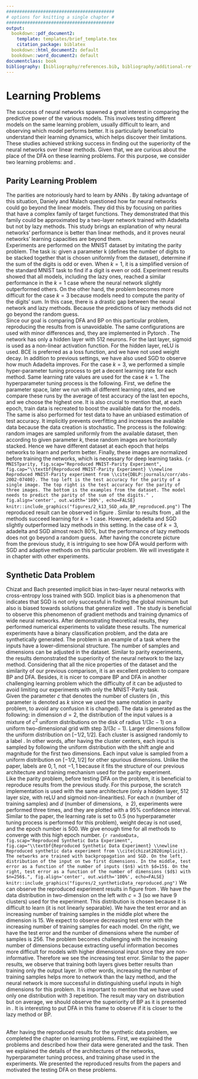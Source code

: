 ```yaml
---
#########################################
# options for knitting a single chapter #
#########################################
output:
  bookdown::pdf_document2:
    template: templates/brief_template.tex
    citation_package: biblatex
  bookdown::html_document2: default
  bookdown::word_document2: default
documentclass: book
bibliography: [bibliography/references.bib, bibliography/additional-references.bib]
---
```


# Learning Problems {#chap:chapter_2}
\minitoc <!-- this will include a mini table of contents-->

<!-- LaTeX normally does not indent the first line after a heading - however, it does so after the mini table of contents. You can manually tell it not to with \noindent -->

\noindent The success of neural networks spawned a great interest in comparing the predictive power of the various models. This involves testing different models on the same learning problem, usually difficult to learn, and observing which model performs better. It is particularly beneficial to understand their learning dynamics, which helps discover their limitations. These studies achieved striking success in finding out the superiority of the neural networks over linear methods. Given that, we are curious about the place of the DFA on these learning problems. For this purpose, we consider two learning problems: \textbf{parity learning} and \textbf{synthetic data problem}.

## Parity Learning Problem
The parities are notoriously hard to learn by ANNs \cite{DBLP:journals/corr/abs-1807-06399}. By taking advantage of this situation, Daniely and Malach \cite{DBLP:journals/corr/abs-2002-07400} questioned how far neural networks could go beyond the linear models. They did this by focusing on parities that have a complex family of target functions. They demonstrated that this family could be approximated by a two-layer network trained with Adadelta but not by lazy methods. This study brings an explanation of why neural networks' performance is better than linear methods, and it proves neural networks' learning capacities are beyond them.\
Experiments are performed on the MNIST dataset by imitating the parity problem. The task is: given a parameter k (defines the number of digits to be stacked together that is chosen uniformly from the dataset), determine if the sum of the digits is odd or even. When $k=1$, it is a simplified version of the standard MNIST task to find if a digit is even or odd. Experiment results showed that all models, including the lazy ones, reached a similar performance in the $k=1$ case where the neural network slightly outperformed others. On the other hand, the problem becomes more difficult for the case $k=3$ because models need to compute the parity of the digits' sum. In this case, there is a drastic gap between the neural network and lazy methods. Because the predictions of lazy methods did not go beyond the random guess.\
Since our goal is comparing DFA and BP on this particular problem, reproducing the results from \cite{DBLP:journals/corr/abs-2002-07400} is unavoidable. The same configurations are used with minor differences and, they are implemented in Pytorch \cite{NEURIPS2019_9015}. The network has only a hidden layer with $512$ neurons. For the last layer, sigmoid is used as a non-linear activation function. For the hidden layer, reLU is used. BCE is preferred as a loss function, and we have not used weight decay. In addition to previous settings, we have also used SGD to observe how much Adadelta improves. For the case $k=3$, we performed a simple hyper-parameter tuning process to get a decent learning rate for each method. Same learning rate values are used for the case $k=1$. The hyperparameter tuning process is the following. First, we define the parameter space, later we run with all different learning rates, and we compare these runs by the average of test accuracy of the last ten epochs, and we choose the highest one. It is also crucial to mention that, at each epoch, train data is recreated to boost the available data for the models. The same is also performed for test data to have an unbiased estimation of test accuracy. It implicitly prevents overfitting and increases the available data because the data creation is stochastic. The process is the following: random images are sampled uniformly from the available dataset, then according to given parameter $k$, these random images are horizontally stacked. Hence we have different dataset at each epoch that helps networks to learn and perform better. Finally, these images are normalized before training the networks, which is necessary for deep learning tasks. 
```{r MNISTparity, fig.scap="Reproduced MNIST-Parity Experiment", fig.cap="\\textbf{Reproduced MNIST-Parity Experiment} \\newline Reproduced MNIST-Parity experiment from \\cite{DBLP:journals/corr/abs-2002-07400}. The top left is the test accuracy for the parity of a single image. The top right is the test accuracy for the parity of three images. The bottom is the examples from the dataset. The model needs to predict the parity of the sum of the digits." , fig.align='center', out.width='100%', echo=FALSE}
knitr::include_graphics("figures/2_k13_SGD_ada_BP_reproduced.png")
```
\noindent The reproduced result can be observed in figure \ref{fig:MNISTparity}. Similar to results from \cite{DBLP:journals/corr/abs-2002-07400}, all the methods succeed learning for $k=1$ case. However, adadelta and SGD slightly outperformed lazy methods in this setting. In the case of $k=3$, adadelta and SGD almost reach $80\%$, but the performance of lazy methods does not go beyond a random guess.\ 
After having the concrete picture from the previous study, it is intriguing to see how DFA would perform with SGD and adaptive methods on this particular problem. We will investigate it in chapter \ref{chap:chapter_3} with other experiments.

## Synthetic Data Problem
Chizat and Bach \cite{chizat2020implicit} presented implicit bias in two-layer neural networks with cross-entropy loss trained with SGD. Implicit bias is a phenomenon that indicates that SGD is not only successful in finding the global minimum but also is biased towards solutions that generalize well \cite{yun2021unifying}. The study is beneficial to observe this phenomenon of gradient methods and training dynamics of wide neural networks. After demonstrating theoretical results, they performed numerical experiments to validate these results. The numerical experiments have a binary classification problem, and the data are synthetically generated. The problem is an example of a task where the inputs have a lower-dimensional structure. The number of samples and dimensions can be adjusted in the dataset. Similar to parity experiments, the results demonstrated the superiority of the neural network to the lazy method. Considering that all the nice properties of the dataset and the similarity of our previous comparison, it is an excellent problem to compare BP and DFA. Besides, it is nicer to compare BP and DFA in another challenging learning problem which the difficulty of it can be adjusted to avoid limiting our experiments with only the MNIST-Parity task.\
\noindent Given the parameter $c$ that denotes the number of clusters (in \cite{chizat2020implicit}, this parameter is denoted as $k$ since we used the same notation in parity problem, to avoid any confusion it is changed). The data is generated as the following: in dimension $d=2$, the distribution of the input values is a mixture of $c^2$ uniform distributions on the disk of radius $1/ (3c-1)$ on a uniform two-dimensional grid with step $3/(3c-1)$. Larger dimensions follow the uniform distribution  on $[-1/2,1/2]$. Each cluster is assigned randomly to a label \cite{chizat2020implicit}. In other words, after having the cluster centers, each input is sampled by following the uniform distribution with the shift angle and magnitude for the first two dimensions. Each input value is sampled from a uniform distribution on $[-1/2,1/2]$ for other spurious dimensions. Unlike the paper, labels are $0,1$, not $-1,1$ because it fits the structure of our previous architecture and training mechanism used for the parity experiment.\
Like the parity problem, before testing DFA on the problem, it is beneficial to reproduce results from the previous study. For this purpose, the scratch implementation is used with the same architecture (only a hidden layer, $512$ layer size, with reLU and sigmoid non-linearities). For each $n$ (number of training samples) and $d$ (number of dimensions, $\geq2$), experiments were performed three times, and they are plotted with a $95\%$ confidence interval. Similar to the paper, the learning rate is set to $0.5$ (no hyperparameter tuning process is performed for this problem), weight decay is not used, and the epoch number is $500$. We give enough time for all methods to converge with this high epoch number.
```{r randomData, fig.scap="Reproduced Synthetic Data Experiment", fig.cap="\\textbf{Reproduced Synthetic Data Experiment} \\newline Reproduced synthetic data experiment from \\cite{chizat2020implicit}. The networks are trained with backpropagation and SGD. On the left, distribution of the input on two first dimensions. In the middle, test error as a function of the number of inputs ($n$) with $d=15$. On the right, test error as a function of the number of dimensions ($d$) with $n=256$.", fig.align='center', out.width='100%', echo=FALSE}
knitr::include_graphics("figures/2_syntheticData_reproduced.png")
```
\noindent We can observe the reproduced experiment results in figure \ref{fig:randomData} from \cite{chizat2020implicit}. We have the data distribution in two-dimension on the left with $c=3$ (so we have 9 clusters) used for the experiment. This distribution is chosen because it is difficult to learn (it is not linearly separable). We have the test error and an increasing number of training samples in the middle plot where the dimension is $15$. We expect to observe decreasing test error with the increasing number of training samples for each model. On the right, we have the test error and the number of dimensions where the number of samples is $256$. The problem becomes challenging with the increasing number of dimensions because extracting useful information becomes more difficult for models with higher dimensional input since they are non-informative. Therefore we see the increasing test error. Similar to the paper results, we observe that training both layers gives better results than training only the output layer. In other words, increasing the number of training samples helps more to network than the lazy method, and the neural network is more successful in distinguishing useful inputs in high dimensions for this problem. It is important to mention that we have used only one distribution with $3$ repetition. The result may vary on distribution but on average, we should observe the superiority of BP as it is presented in \cite{chizat2020implicit}. It is interesting to put DFA in this frame to observe if it is closer to the lazy method or BP.\

\noindent \textbf{Highlights} \
After having the reproduced results for the synthetic data problem, we completed the chapter on learning problems.  First, we explained the problems and described how their data were generated and the task. Then we explained the details of the architectures of the networks, hyperparameter tuning process, and training phase used in the experiments. We presented the reproduced results from the papers and motivated the testing DFA on these problems.